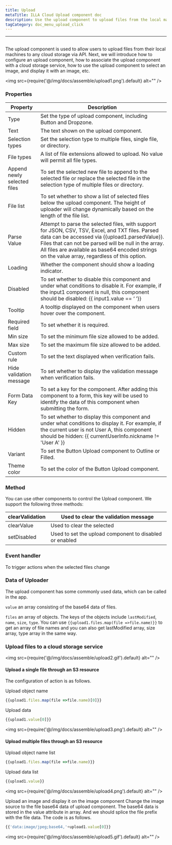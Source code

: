 ```yaml
---
title: Upload
metaTitle: ILLA Cloud Upload component doc
description: Use the upload component to upload files from the local machines to any cloud storage
tagCategory: doc_menu_upload_click
---
```

---

## <Heading hidden>Upload</Heading>

The upload component is used to allow users to upload files from their local machines to any cloud storage via API. Next, we will introduce how to configure an upload component, how to associate the upload component with a cloud storage service, how to use the upload component to select an image, and display it with an image, etc.

<img src={require('@/img/docs/assemble/upload1.png').default} alt="" />

### Properties

| Property | Description |
| --- | --- |
| Type | Set the type of upload component, including Button and Dropzone.  |
| Text | The text shown on the upload component. |
| Selection types | Set the selection type to multiple files, single file, or directory. |
| File types | A list of file extensions allowed to upload. No value will permit all file types. |
| Append newly selected files | To set the selected new file to append to the selected file or replace the selected file in the selection type of multiple files or directory. |
| File list | To set whether to show a list of selected files below the upload component. The height of uploader will change dynamically based on the length of the file list. |
| Parse Value | Attempt to parse the selected files, with support for JSON, CSV, TSV, Excel, and TXT files. Parsed data can be accessed via {{upload1.parsedValue}}. Files that can not be parsed will be null in the array. All files are available as base64 encoded strings on the value array, regardless of this option. |
| Loading | Whether the component should show a loading indicator. |
| Disabled | To set whether to disable this component and under what conditions to disable it. For example, if the input1 component is null, this component should be disabled: {{ input1.value == ‘ ’}} |
| Tooltip | A tooltip displayed on the component when users hover over the component. |
| Required field | To set whether it is required. |
| Min size | To set the minimum file size allowed to be added. |
| Max size | To set the maximum file size allowed to be added. |
| Custom rule | To set the text displayed when verification fails. |
| Hide validation message | To set whether to display the validation message when verification fails. |
| Form Data Key | To set a key for the component. After adding this component to a form, this key will be used to identify the data of this component when submitting the form. |
| Hidden | To set whether to display this component and under what conditions to display it. For example, if the current user is not User A, this component should be hidden: {{ currentUserInfo.nickname != 'User A' }} |
| Variant | To set the Button Upload component to Outline or Filled. |
| Theme color | To set the color of the Button Upload component. |

### Method

You can use other components to control the Upload component. We support the following three methods:

| clearValidation | Used to clear the validation message |
| --- | --- |
| clearValue | Used to clear the selected  |
| setDisabled | Used to set the upload component to disabled or enabled |

### Event handler

To trigger actions when the selected files change

### Data of Uploader

The upload component has some commonly used data, which can be called in the app.

`value` an array consisting of the base64 data of files. 

`files` an array of objects. The keys of the objects include `lastModified`, `name`, `size`, `type`. You can use  `{{upload1.files.map(file =>file.name)}}` to get an array of file names and you can also get lastModified array, size array, type array in the same way. 

### Upload files to a cloud storage service

<img src={require('@/img/docs/assemble/upload2.gif').default} alt="" />

#### Upload a single file through an S3 resource

The configuration of action is as follows. 

Upload object name

```jsx
{{upload1.files.map(file =>file.name)[0]}}
```

Upload data

```jsx
{{upload1.value[0]}}
```

<img src={require('@/img/docs/assemble/upload3.png').default} alt="" />

#### Upload multiple files through an S3 resource

Upload object name list

```jsx
{{upload1.files.map(file =>file.name)}}
```

Upload data list

```jsx
{{upload1.value}}
```

<img src={require('@/img/docs/assemble/upload4.png').default} alt="" />

Upload an image and display it on the image component
Change the image source to the file base64 data of upload component. The base64 data is stored in the value attribute in array. And we should splice the file prefix with the file data. The code is as follows. 

```jsx
{{'data:image/jpeg;base64,'+upload1.value[0]}}
```

<img src={require('@/img/docs/assemble/upload5.gif').default} alt="" />
